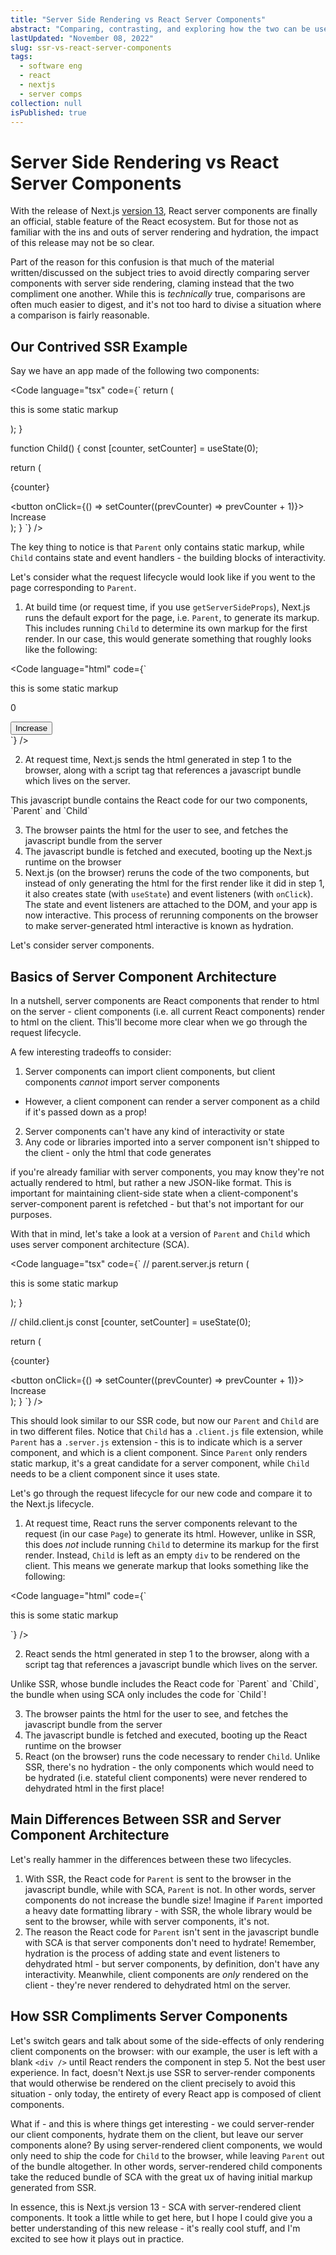 ```yaml
---
title: "Server Side Rendering vs React Server Components"
abstract: "Comparing, contrasting, and exploring how the two can be used to compliment one another"
lastUpdated: "November 08, 2022"
slug: ssr-vs-react-server-components
tags:
  - software eng
  - react
  - nextjs
  - server comps
collection: null
isPublished: true
---
```


# Server Side Rendering vs React Server Components

With the release of Next.js [version 13](https://nextjs.org/blog/next-13), React server components are finally an official, stable feature of the React ecosystem. But for those not as familiar with the ins and outs of server rendering and hydration, the impact of this release may not be so clear. 

Part of the reason for this confusion is that much of the material written/discussed on the subject tries to avoid directly comparing server components with server side rendering, claming instead that the two compliment one another. While this is _technically_ true, comparisons are often much easier to digest, and it's not too hard to divise a situation where a comparison is fairly reasonable.

## Our Contrived SSR Example

Say we have an app made of the following two components:

<Code language="tsx" code={`
  return (
    <div>
      <p>this is some static markup</p>
      <Child />
    </div>
  );
}

function Child() {
  const [counter, setCounter] = useState(0);

  return (
    <div>
      <p>{counter}</p>
      <button onClick={() => setCounter((prevCounter) => prevCounter + 1)}>
        Increase
      </button>
    </div>
  );
}
`} />

The key thing to notice is that `Parent` only contains static markup, while `Child` contains state and event handlers - the building blocks of interactivity. 

Let's consider what the request lifecycle would look like if you went to the page corresponding to `Parent`.

1. At build time (or request time, if you use `getServerSideProps`), Next.js runs the default export for the page, i.e. `Parent`, to generate its markup. This includes running `Child` to determine its own markup for the first render. In our case, this would generate something that roughly looks like the following:

<Code language="html" code={`
<div>
  <p>this is some static markup</p>
  <div>
    <p>0</p>
    <button>Increase</button>
  </div>
</div>
`} />

2. At request time, Next.js sends the html generated in step 1 to the browser, along with a script tag that references a javascript bundle which lives on the server.

<Info>
This javascript bundle contains the React code for our two components, `Parent` and `Child`
</Info>

3. The browser paints the html for the user to see, and fetches the javascript bundle from the server
4. The javascript bundle is fetched and executed, booting up the Next.js runtime on the browser
5. Next.js (on the browser) reruns the code of the two components, but instead of only generating the html for the first render like it did in step 1, it also creates state (with `useState`) and event listeners (with `onClick`). The state and event listeners are attached to the DOM, and your app is now interactive. This process of rerunning components on the browser to make server-generated html interactive is known as hydration. 

Let's consider server components.

## Basics of Server Component Architecture

In a nutshell, server components are React components that render to html on the server - client components (i.e. all current React components) render to html on the client. This'll become more clear when we go through the request lifecycle. 

A few interesting tradeoffs to consider:

1. Server components can import client components, but client components _cannot_ import server components
  - However, a client component can render a server component as a child if it's passed down as a prop!
2. Server components can't have any kind of interactivity or state 
3. Any code or libraries imported into a server component isn't shipped to the client - only the html that code generates

<Info>
if you're already familiar with server components, you may know they're not actually rendered to html, but rather a new JSON-like format. This is important for maintaining client-side state when a client-component's server-component parent is refetched - but that's not important for our purposes.
</Info>

With that in mind, let's take a look at a version of `Parent` and `Child` which uses server component architecture (SCA).

<Code language="tsx" code={`
// parent.server.js
  return (
    <div>
      <p>this is some static markup</p>
      <Child />
    </div>
  );
}

// child.client.js
  const [counter, setCounter] = useState(0);

  return (
    <div>
      <p>{counter}</p>
      <button onClick={() => setCounter((prevCounter) => prevCounter + 1)}>
        Increase
      </button>
    </div>
  );
}
`} />

This should look similar to our SSR code, but now our `Parent` and `Child` are in two different files. Notice that `Child` has a `.client.js` file extension, while `Parent` has a `.server.js` extension - this is to indicate which is a server component, and which is a client component. Since `Parent` only renders static markup, it's a great candidate for a server component, while `Child` needs to be a client component since it uses state.

Let's go through the request lifecycle for our new code and compare it to the Next.js lifecycle.

1. At request time, React runs the server components relevant to the request (in our case `Page`) to generate its html. However, unlike in SSR, this does _not_ include running `Child` to determine its markup for the first render. Instead, `Child` is left as an empty `div` to be rendered on the client. This means we generate markup that looks something like the following:

<Code language="html" code={`
<div>
  <p>this is some static markup</p>
  <div />
</div>
`} />

2. React sends the html generated in step 1 to the browser, along with a script tag that references a javascript bundle which lives on the server.

<Info>
Unlike SSR, whose bundle includes the React code for `Parent` and `Child`, the bundle when using SCA only includes the code for `Child`!
</Info>

3. The browser paints the html for the user to see, and fetches the javascript bundle from the server
4. The javascript bundle is fetched and executed, booting up the React runtime on the browser
5. React (on the browser) runs the code necessary to render `Child`. Unlike SSR, there's no hydration - the only components which would need to be hydrated (i.e. stateful client components) were never rendered to dehydrated html in the first place! 


## Main Differences Between SSR and Server Component Architecture

Let's really hammer in the differences between these two lifecycles.

1. With SSR, the React code for `Parent` is sent to the browser in the javascript bundle, while with SCA, `Parent` is not. In other words, server components do not increase the bundle size! Imagine if `Parent` imported a heavy date formatting library - with SSR, the whole library would be sent to the browser, while with server components, it's not.
2. The reason the React code for `Parent` isn't sent in the javascript bundle with SCA is that server components don't need to hydrate! Remember, hydration is the process of adding state and event listeners to dehydrated html - but server components, by definition, don't have any interactivity. Meanwhile, client components are _only_ rendered on the client - they're never rendered to dehydrated html on the server.

## How SSR Compliments Server Components

Let's switch gears and talk about some of the side-effects of only rendering client components on the browser: with our example, the user is left with a blank `<div />` until React renders the component in step 5. Not the best user experience. In fact, doesn't Next.js use SSR to server-render components that would otherwise be rendered on the client precisely to avoid this situation - only today, the entirety of every React app is composed of client components. 

What if - and this is where things get interesting - we could server-render our client components, hydrate them on the client, but leave our server components alone? By using server-rendered client components, we would only need to ship the code for `Child` to the browser, while leaving `Parent` out of the bundle altogether. In other words, server-rendered child components take the reduced bundle of SCA with the great ux of having initial markup generated from SSR. 

In essence, this is Next.js version 13 - SCA with server-rendered client components. It took a little while to get here, but I hope I could give you a better understanding of this new release - it's really cool stuff, and I'm excited to see how it plays out in practice. 
